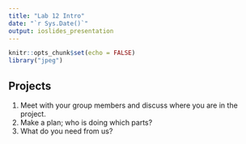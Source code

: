 ```yaml
---
title: "Lab 12 Intro"
date: "`r Sys.Date()`"
output: ioslides_presentation
---
```


```r
knitr::opts_chunk$set(echo = FALSE)
library("jpeg")
```

## Projects
1. Meet with your group members and discuss where you are in the project.
2. Make a plan; who is doing which parts?
3. What do you need from us?